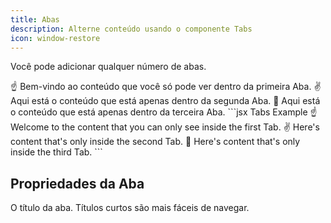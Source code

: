 ```yaml
---
title: Abas
description: Alterne conteúdo usando o componente Tabs
icon: window-restore
---
```


Você pode adicionar qualquer número de abas.

<Tabs>
  <Tab title="First Tab">
    ☝️ Bem-vindo ao conteúdo que você só pode ver dentro da primeira Aba.
  </Tab>

  <Tab title="Second Tab">
    ✌️ Aqui está o conteúdo que está apenas dentro da segunda Aba.
  </Tab>

  <Tab title="Third Tab">
    💪 Aqui está o conteúdo que está apenas dentro da terceira Aba.
  </Tab>
</Tabs>

<RequestExample>
  ```jsx Tabs Example
  <Tabs>
    <Tab title="First Tab">
      ☝️ Welcome to the content that you can only see inside the first Tab.
    </Tab>
    <Tab title="Second Tab">
      ✌️ Here's content that's only inside the second Tab.
    </Tab>
    <Tab title="Third Tab">
      💪 Here's content that's only inside the third Tab.
    </Tab>
  </Tabs>
  ```
</RequestExample>

## Propriedades da Aba

<ResponseField name="title" type="string" required>
  O título da aba. Títulos curtos são mais fáceis de navegar.
</ResponseField>
